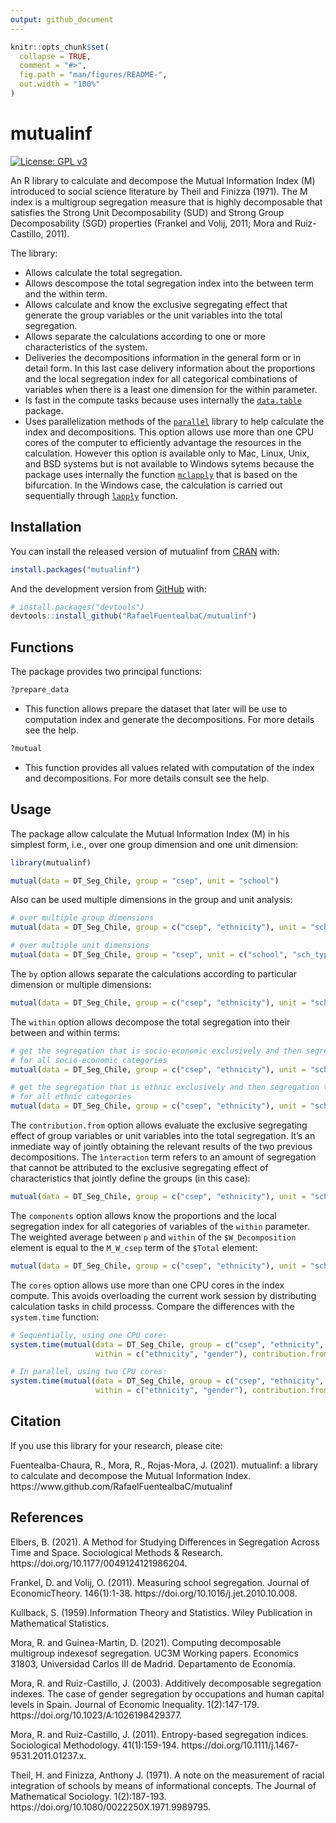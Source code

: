 ```yaml
---
output: github_document
---
```


<!-- README.md is generated from README.Rmd. Please edit that file -->

```r
knitr::opts_chunk$set(
  collapse = TRUE,
  comment = "#>",
  fig.path = "man/figures/README-",
  out.width = "100%"
)
```

# mutualinf 

<!-- badges: start -->
[![License: GPL v3](https://img.shields.io/badge/License-GPLv3-blue.svg)](https://www.gnu.org/licenses/gpl-3.0)
<!-- badges: end -->

An R library to calculate and decompose the Mutual Information Index (M) introduced to social science literature by Theil and Finizza (1971). The M index is a multigroup segregation measure that is highly decomposable that satisfies the Strong Unit Decomposability (SUD) and Strong Group Decomposability (SGD) properties (Frankel and Volij, 2011; Mora and Ruiz-Castillo, 2011). 

The library:

- Allows calculate the total segregation.
- Allows descompose the total segregation index into the between term and the within term.
- Allows calculate and know the exclusive segregating effect that generate the group variables or the unit variables into the total segregation.
- Allows separate the calculations according to one or more characteristics of the system.
- Deliveries the decompositions information in the general form or in detail form. In this last case delivery information about the proportions and the local segregation index for all categorical combinations of variables when there is a least one dimension for the within parameter.
- Is fast in the compute tasks because uses internally the [`data.table`](https://CRAN.R-project.org/package=data.table) package.
- Uses parallelization methods of the [`parallel`](https://stat.ethz.ch/R-manual/R-devel/library/parallel/doc/parallel.pdf) library to help calculate the index and decompositions. This option allows use more than one CPU cores of the computer to efficiently advantage the resources in the calculation. However this option is available only to Mac, Linux, Unix, and BSD systems but is not available to Windows sytems because the package uses internally the function [`mclapply`](https://www.rdocumentation.org/packages/parallel/versions/3.4.1/topics/mclapply) that is based on the bifurcation. In the Windows case, the calculation is carried out sequentially through [`lapply`](https://www.rdocumentation.org/packages/base/versions/3.6.2/topics/lapply) function.

## Installation

You can install the released version of mutualinf from [CRAN](https://CRAN.R-project.org) with:

``` r
install.packages("mutualinf")
```

And the development version from [GitHub](https://github.com/) with:

``` r
# install.packages("devtools")
devtools::install_github("RafaelFuentealbaC/mutualinf")
```

## Functions
The package provides two principal functions:

```r
?prepare_data 
```
- This function allows prepare the dataset that later will be use to computation index and generate the decompositions. For more details see the help. 

```r
?mutual
```
- This function provides all values related with computation of the index and decompositions. For more details consult see the help.

## Usage

The package allow calculate the Mutual Information Index (M) in his simplest form, i.e., over one group dimension and one unit dimension:
```r
library(mutualinf)

mutual(data = DT_Seg_Chile, group = "csep", unit = "school")
```

Also can be used multiple dimensions in the group and unit analysis:
```r
# over multiple group dimensions
mutual(data = DT_Seg_Chile, group = c("csep", "ethnicity"), unit = "school")

# over multiple unit dimensions
mutual(data = DT_Seg_Chile, group = "csep", unit = c("school", "sch_type"))
```

The `by` option allows separate the calculations according to particular dimension or multiple dimensions:
```r
mutual(data = DT_Seg_Chile, group = c("csep", "ethnicity"), unit = "school", by = "region")
```

The `within` option allows decompose the total segregation into their between and within terms:
```r
# get the segregation that is socio-economic exclusively and then segregation that is ethnic exclusively
# for all socio-economic categories
mutual(data = DT_Seg_Chile, group = c("csep", "ethnicity"), unit = "school", within = "csep")

# get the segregation that is ethnic exclusively and then segregation that is socio-economic exclusively
# for all ethnic categories
mutual(data = DT_Seg_Chile, group = c("csep", "ethnicity"), unit = "school", within = "ethnicity")
```

The `contribution.from` option allows evaluate the exclusive segregating effect of group variables or unit variables into the total segregation. It's an inmediate way of jointly obtaining the relevant results of the two previous decompositions. The `ìnteraction` term refers to an amount of segregation that cannot be attributed to the exclusive segregating effect of characteristics that jointly define the groups (in this case):
```r
mutual(data = DT_Seg_Chile, group = c("csep", "ethnicity"), unit = "school", contribution.from = "group_vars")
```

The `components` option allows know the proportions and the local segregation index for all categories of variables of the `within` parameter. The weighted average between `p` and `within` of the `$W_Decomposition` element is equal to the `M_W_csep` term of the `$Total` element:
```r
mutual(data = DT_Seg_Chile, group = c("csep", "ethnicity"), unit = "school", within = "csep", components = TRUE)
```

The `cores` option allows use more than one CPU cores in the index compute. This avoids overloading the current work session by distributing calculation tasks in child processs. Compare the differences with the `system.time` function:
```r
# Sequentially, using one CPU core:
system.time(mutual(data = DT_Seg_Chile, group = c("csep", "ethnicity", "gender"), unit = c("school", "sch_type", "rural"),
                   within = c("ethnicity", "gender"), contribution.from = "unit_vars", components = TRUE))

# In parallel, using two CPU cores:
system.time(mutual(data = DT_Seg_Chile, group = c("csep", "ethnicity", "gender"), unit = c("school", "sch_type", "rural"),
                   within = c("ethnicity", "gender"), contribution.from = "unit_vars", components = TRUE, cores = 2))

```


## Citation

If you use this library for your research, please cite:

Fuentealba-Chaura, R., Mora, R., Rojas-Mora, J. (2021). mutualinf: a library to calculate and decompose the Mutual Information Index. https://www.github.com/RafaelFuentealbaC/mutualinf


## References

Elbers, B. (2021). A Method for Studying Differences in Segregation Across Time and Space. Sociological Methods & Research. https://doi.org/10.1177/0049124121986204.

Frankel, D. and Volij, O. (2011). Measuring school segregation. Journal of EconomicTheory. 146(1):1-38. https://doi.org/10.1016/j.jet.2010.10.008.

Kullback, S. (1959).Information Theory and Statistics. Wiley Publication in Mathematical Statistics.

Mora, R. and Guinea-Martin, D. (2021). Computing decomposable multigroup indexesof segregation. UC3M Working papers. Economics 31803, Universidad Carlos III de Madrid. Departamento de Economía.

Mora, R. and Ruiz-Castillo, J. (2003). Additively decomposable segregation indexes. The case of gender segregation by occupations and human capital levels in Spain. Journal of Economic Inequality. 1(2):147-179. https://doi.org/10.1023/A:1026198429377.

Mora, R. and Ruiz-Castillo, J. (2011). Entropy-based segregation indices. Sociological Methodology. 41(1):159-194. https://doi.org/10.1111/j.1467-9531.2011.01237.x.

Theil, H. and Finizza, Anthony J. (1971). A note on the measurement of racial integration of schools by means of informational concepts. The Journal of Mathematical Sociology. 1(2):187-193. https://doi.org/10.1080/0022250X.1971.9989795.
